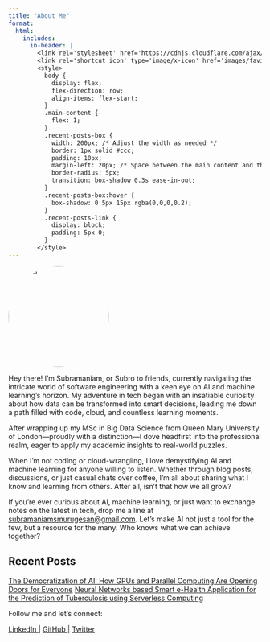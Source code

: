 ```yaml
---
title: "About Me"
format:
  html:
    includes:
      in-header: |
        <link rel='stylesheet' href='https://cdnjs.cloudflare.com/ajax/libs/font-awesome/6.0.0-beta3/css/all.min.css'>
        <link rel='shortcut icon' type='image/x-icon' href='images/favicon.ico'>
        <style>
          body {
            display: flex;
            flex-direction: row;
            align-items: flex-start;
          }
          .main-content {
            flex: 1;
          }
          .recent-posts-box {
            width: 200px; /* Adjust the width as needed */
            border: 1px solid #ccc;
            padding: 10px;
            margin-left: 20px; /* Space between the main content and the sidebar */
            border-radius: 5px;
            transition: box-shadow 0.3s ease-in-out;
          }
          .recent-posts-box:hover {
            box-shadow: 0 5px 15px rgba(0,0,0,0.2);
          }
          .recent-posts-link {
            display: block;
            padding: 5px 0;
          }
        </style>
---
```




<img src="images/profile.png" alt="Subro" style="width: 200px; height: auto; border-radius: 50%;" class="profile-photo" />




Hey there! I'm Subramaniam, or Subro to friends, currently navigating the intricate world of software engineering with a keen eye on AI and machine learning's horizon. My adventure in tech began with an insatiable curiosity about how data can be transformed into smart decisions, leading me down a path filled with code, cloud, and countless learning moments.

After wrapping up my MSc in Big Data Science from Queen Mary University of London—proudly with a distinction—I dove headfirst into the professional realm, eager to apply my academic insights to real-world puzzles.


When I'm not coding or cloud-wrangling, I love demystifying AI and machine learning for anyone willing to listen. Whether through blog posts, discussions, or just casual chats over coffee, I'm all about sharing what I know and learning from others. After all, isn't that how we all grow?

If you're ever curious about AI, machine learning, or just want to exchange notes on the latest in tech, drop me a line at <subramaniamsmurugesan@gmail.com>. Let's make AI not just a tool for the few, but a resource for the many. Who knows what we can achieve together?

<!-- Recent Posts Section -->



## Recent Posts


<div class="recent-posts-box">
  <a href="/posts/Blog1.qmd" class="recent-posts-link">The Democratization of AI: How GPUs and Parallel Computing Are Opening Doors for Everyone</a>
  <a href="/publications.html" class="recent-posts-link">Neural Networks based Smart e-Health Application for the Prediction of Tuberculosis using Serverless Computing</a>
  <!-- Add more links as needed -->
</div>


Follow me and let's connect:

<a href="https://www.linkedin.com/in/subramaniam-s-m/" target="_blank" title="LinkedIn">
    <i class="fab fa-linkedin"></i> LinkedIn
</a> | 
<a href="https://github.com/Subramaniam-dot" target="_blank" title="GitHub">
    <i class="fab fa-github"></i> GitHub
</a> | 
<a href="https://twitter.com/rocketguy223" target="_blank" title="Twitter">
    <i class="fab fa-twitter"></i> Twitter
</a>
